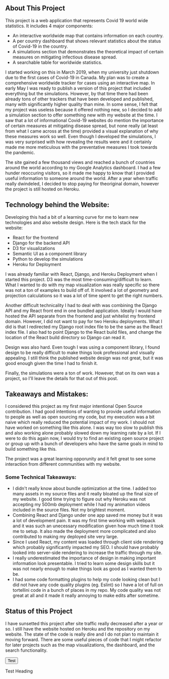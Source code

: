 
## About This Project
 
 This project is a web application that represents Covid 19 world wide statistics. It includes 4 major
 components:
 - An interactive worldwide map that contains information on each country.
 - A per country dashboard that shows relevant statistics about the status of Covid-19 in the country. 
 - A simulations section that demonstrates the theoretical impact of certain measures on mitigating infectious
 disease spread.
 - A searchable table for worldwide statistics.

 I started working on this in March 2019, when my university just shutdown
 due to the first cases of Covid-19 in Canada. My plan was to create a comprehensive worldwide tracker
 for cases using an interactive map. In early May I was ready to publish a version of this project that
 included everything but the simulations. However, by that time there had been already tons of other trackers
 that have been developed and published, many with significantly higher quality than mine. In some sense, 
 I felt that my project was useless because it offered nothing new, so I decided to add a simulation section
 to offer something new with my website at the time. I saw that a lot of informational Covid-19 websites
 do mention the importance of certain measures at mitigating disease spread, but none really (at least from
 what I came across at the time) provided a visual explanation of why these measures work so well.
 Even though I developed the simulations, I was very surprised with how revealing the results were and it 
 certainly made me more meticulous with the preventative measures I took towards the pandemic. 

 The site gained a few thousand views and reached a bunch of countries around the world according to my 
 Google Analytics dashboard. I had a few hunder reoccuring visitors, so it made me happy to know that 
 I provided useful information to someone around the world. After a year when traffic really dwindeled,
 I decided to stop paying for theoriginal domain, however the project is still hosted on Heroku. 


## Technology behind the Website:

Developing this had a bit of a learning curve for me to learn new technologies and also website design.
Here is the tech stack for the website:

- React for the frontend 
- Django for the backend API
- D3 for visualizations
- Semantic UI as a component library
- Python to develop the simulations
- Heroku for Deployment

I was already familiar with React, Django, and Heroku Deployment when I started this project.
D3 was the most time-consuming/difficult to learn. What I wanted to do with my map visualization
was really specific so there was not a ton of examples to build off of. It involved a lot of geometry and
projection calculations so it was a lot of time spent to get the right numbers. 

Another difficult technicality I had to deal with was combining the Django API and my React front end in one bundled
application. Ideally I would have hosted the API separate from the frontend and just whitelist my frontend domain. However,
I did not want to pay for two Heroku deployments. What I did is that I redirected my Django root index file to be the same
as the React index file. I also had to point Django to the React build files, and change the location of the React build
directory so Django can read it.

Design was also hard. Even tough I was using a component library, I found design to be really difficult to make
things look professional and visually appealing. I still think the published website design was not great, but 
it was good enough given the time I had to finish it.

Finally, the simulations were a ton of work. However, that on its own was a project, so I'll leave the details
for that out of this post.


## Takeaways and Mistakes:

I considered this project as my first major intentional Open Source contribution. I had good intentions of wanting
to provide useful information to people as well as open sourcing my code, but my execution was a bit naive which 
really reduced the potential impact of my work. I should not have worked on something like this alone. I was 
way too slow to publish this and also working alone probably slowed down my learning rate by a lot. If I were 
to do this again now, I would try to find an existing open source project or group up with a bunch of developers who
have the same goals in mind to build something like this. 

The project was a great learning opporunity and it felt great to see some interaction from different communities with 
my website. 

### Some Technical Takeaways:

- I didn't really know about bundle optimization at the time. I added too many assets in my source files
and it really bloated up the final size of my website. I good time trying to figure out why Heroku was
not accepting my 500mb deployment while I had my animation videos included in the source files. Not 
my brightest moment. 
- Combining React and Django under one app saved me money but it was a lot of development pain. It was my first
time working with webpack and it was such an unecessary modification given how much time it took me to setup. 
It also made the deployment more complicated and also contributed to making my deployed site very large. 
- Since I used React, my content was loaded through client side rendering which probably
significantly impacted my SEO. I should have probably looked into server-side rendering to increase
the traffic through my site.
- I really underestimated the importance of design in making important information look presentable. I tried 
to learn some design skills but it was not nearly enough to make things look as good as I wanted them to be. 
- I had some code formatting plugins to help my code looking clean but I did not have any code quality 
plugins (eg. Eslint) so I have a lot of full on tortellini code in a bunch of places in my repo. My 
code quality was not great at all and it made it really annoying to make edits after sometime. 



## Status of this Project

I have sunsetted this project after site traffic really decreased after a year or so. I still have the website
hosted on Heroku and the repository on my website. The state of the code is really dire and I do not plan to
maintain it moving forward. There are some useful pieces of code that I might refactor for later projects
such as the map visualizations, the dashboard, and the search functionality.


 <Button rounded="lg" color="brand.red"> Test </Button> 

 <Heading> Test Heading </Heading>